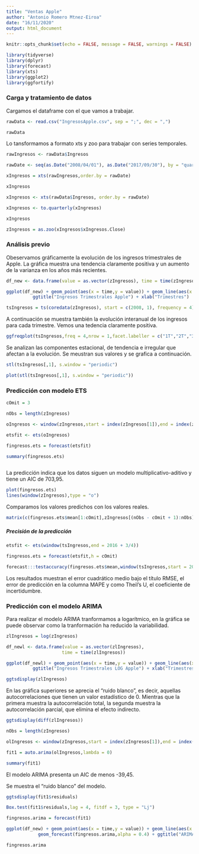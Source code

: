 ```yaml
---
title: "Ventas Apple"
author: "Antonio Romero Mtnez-Eiroa"
date: "16/11/2020"
output: html_document
---
```


```r
knitr::opts_chunk$set(echo = FALSE, message = FALSE, warnings = FALSE)
```


```r

library(tidyverse)
library(dplyr)
library(forecast)
library(xts)
library(ggplot2)
library(ggfortify)

```


### Carga y tratamiento de datos

Cargamos el dataframe con el que vamos a trabajar.

```r

rawData <- read.csv("IngresosApple.csv", sep = ";", dec = ",")

rawData

```
Lo tansformamos a formato xts y zoo para trabajar con series temporales.

```r

rawIngresos <- rawData$Ingresos

rawDate <- seq(as.Date("2008/04/01"), as.Date("2017/09/30"), by = "quarter")

xIngresos = xts(rawIngresos,order.by = rawDate)

xIngresos

```

```r

xIngresos <- xts(rawData$Ingresos, order.by = rawDate)

xIngresos <- to.quarterly(xIngresos)

xIngresos

```

```r

zIngresos = as.zoo(xIngresos$xIngresos.Close)

```


### Análisis previo

Obeservamos gráficamente la evolución de los ingresos trimestrales de Apple. La gráfica muestra una tendencia claramente positiva y un aumento de la varianza en los años más recientes.

```r

df_new <- data.frame(value = as.vector(zIngresos), time = time(zIngresos))

ggplot(df_new) + geom_point(aes(x = time,y = value)) + geom_line(aes(x = time,y = value)) + ylab("Ventas") +
          ggtitle("Ingresos Trimestrales Apple") + xlab("Trimestres")

```

```r

tsIngresos = ts(coredata(zIngresos), start = c(2008, 1), frequency = 4)

```

A continuación se muestra también la evolución interanual de los ingresos para cada trimestre. Vemos una tedencia claramente positiva.

```r

ggfreqplot(tsIngresos,freq = 4,nrow = 1,facet.labeller = c("1T","2T","3T","4T")) + ggtitle("Ingresos Trimestrales")

```

Se analizan las componentes estacional, de tendencia e irregular que afectan a la evolución. Se meustran sus valores y se grafica a continuación.

```r

stl(tsIngresos[,1], s.window = "periodic")

```

```r

plot(stl(tsIngresos[,1], s.window = "periodic"))

```


### Predicción con modelo ETS

```r

cOmit = 3

nObs = length(zIngresos)

oIngresos <- window(zIngresos,start = index(zIngresos[1]),end = index(zIngresos[nObs - cOmit]))

```


```r

etsfit <- ets(oIngresos)

fingresos.ets = forecast(etsfit)

summary(fingresos.ets)



```

La predicción indica que los datos siguen un modelo multiplicativo-aditivo y tiene un AIC de 703,95.

```r

plot(fingresos.ets)
lines(window(zIngresos),type = "o")

```
Comparamos los valores predichos con los valores reales.

```r

matrix(c(fingresos.ets$mean[1:cOmit],zIngresos[(nObs - cOmit + 1):nObs]),ncol = 2)

```

##### Precisión de la predicción

```r

etsfit <- ets(window(tsIngresos,end = 2016 + 3/4))

fingresos.ets = forecast(etsfit,h = cOmit)

forecast:::testaccuracy(fingresos.ets$mean,window(tsIngresos,start = 2017),test = NULL, d = NULL, D = NULL)

```
Los resultados muestran el error cuadrático medio bajo el título RMSE, el error de predicción en la columna MAPE y como 
Theil's U, el coeficiente de incertidumbre.


### Predicción con el modelo ARIMA

Para realizar el modelo ARIMA tranformamos a logarítmico, en la gráfica se puede observar como la tranformación ha reducido la variabilidad.

```r

zlIngresos = log(zIngresos)

```

```r

df_newl <- data.frame(value = as.vector(zlIngresos),
                     time = time(zlIngresos))

ggplot(df_newl) + geom_point(aes(x = time,y = value)) + geom_line(aes(x = time,y = value)) + ylab("Ingresos") + 
          ggtitle("Ingresos Trimestrales LOG Apple") + xlab("Trimestres")

```

```r

ggtsdisplay(zlIngresos)

```

En las gráfica superiores se aprecia el "ruido blanco", es decir, aquellas autocorrelaciones que tienen un valor estadístico de 0. Mientras que la primera muestra la autocorrelación total, la segunda muestra la autocorrelación parcial, que elimina el efecto indirecto.

```r

ggtsdisplay(diff(zlIngresos))

```

```r

nObs = length(zIngresos)

olIngresos <- window(zIngresos,start = index(zIngresos[1]),end = index(zIngresos[nObs - cOmit]))


```


```r

fit1 = auto.arima(olIngresos,lambda = 0)

summary(fit1)

```
El modelo ARIMA presenta un AIC de menos -39,45.

Se muestra el "ruido blanco" del modelo.

```r

ggtsdisplay(fit1$residuals)

```


```r
Box.test(fit1$residuals,lag = 4, fitdf = 3, type = "Lj")

```


```r

fingresos.arima = forecast(fit1)

ggplot(df_new) + geom_point(aes(x = time,y = value)) + geom_line(aes(x = time,y = value)) + 
            geom_forecast(fingresos.arima,alpha = 0.4) + ggtitle("ARIMA: Predicción Apple")

```



```r

fingresos.arima

```







